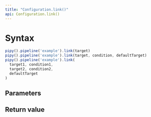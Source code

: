 ```yaml
---
title: "Configuration.link()"
api: Configuration.link()
---
```


# Syntax

``` js
pipy().pipeline('example').link(target)
pipy().pipeline('example').link(target, condition, defaultTarget)
pipy().pipeline('example').link(
  target1, condition1,
  target2, condition2,
  defaultTarget
)
```

## Parameters

<Parameters/>

## Return value

<ReturnValue/>
